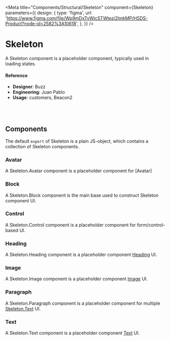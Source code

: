 
<Meta
  title="Components/Structural/Skeleton"
  component={Skeleton}
  parameters={{
    design: {
      type: 'figma',
      url:
        'https://www.figma.com/file/Wp9mDxTvWicSTWtezj2ImkMP/HSDS-Product?node-id=2582%3A10618',
    },
  }}
/>

# Skeleton

A Skeleton component is a placeholder component, typically used in loading states.

<Canvas>
  <Story name="default">
    <div style={{ width: 300 }}>
      <Flexy>
        <Flexy.Item>
          <Skeleton.Avatar size="lg" />
        </Flexy.Item>
        <Flexy.Block>
          <Skeleton.Heading width="70%" />
          <Skeleton.Text width="40%" />
        </Flexy.Block>
      </Flexy>
      <Skeleton.Paragraph />
    </div>
  </Story>
</Canvas>

#### Reference

- **Designer**: Buzz
- **Engineering**: Juan Pablo
- **Usage**: customers, Beacon2

<br />
<br />

## Components

The default `export` of Skeleton is a plain JS-object, which contains a collection of Skeleton components.

### Avatar

A Skeleton.Avatar component is a placeholder component for [Avatar]

<Canvas>
  <Story name="Avatar">
    <div>
      <Skeleton.Avatar size="lg" />
      <Skeleton.Avatar size="md" />
      <Skeleton.Avatar size="sm" />
    </div>
  </Story>
</Canvas>

<ArgsTable of={Skeleton.Avatar} />

### Block

A Skeleton.Block component is the main base used to construct Skeleton component UI.

<ArgsTable of={Skeleton.Block} />

### Control

A Skeleton.Control component is a placeholder component for form/control-based UI.

<Canvas>
  <Story name="Control">
    <div style={{ width: 300 }}>
      <FormGroup>
        <Skeleton.Control size="sm" style={{ marginBottom: 5 }} />
        <Skeleton.Control size="sm" />
      </FormGroup>
      <FormGroup>
        <Skeleton.Control />
      </FormGroup>
    </div>
  </Story>
</Canvas>

<ArgsTable of={Skeleton.Control} />

### Heading

A Skeleton.Heading component is a placeholder component [Heading](../../Heading) UI.

<ArgsTable of={Skeleton.Heading} />

<Canvas>
  <Story name="Heading">
    <div>
      <Skeleton.Heading width="70%" />
    </div>
  </Story>
</Canvas>

### Image

A Skeleton.Image component is a placeholder component [Image](../../Image) UI.

<Canvas>
  <Story name="Image">
    <div style={{ width: 300 }}>
      <Skeleton.Heading />
      <Skeleton.Heading size="md" />
    </div>
  </Story>
</Canvas>

<ArgsTable of={Skeleton.Image} />

### Paragraph

A Skeleton.Paragraph component is a placeholder component for multiple [Skeleton.Text](./Text) UI.

<Canvas>
  <Story name="Paragraph">
    <div>
      <Skeleton.Paragraph />
    </div>
  </Story>
</Canvas>

<ArgsTable of={Skeleton.Paragraph} />

### Text

A Skeleton.Text component is a placeholder component [Text](../../Text) UI.

<Canvas>
  <Story name="Text">
    <div>
      <Skeleton.Text width="70%" />
    </div>
  </Story>
</Canvas>

<ArgsTable of={Skeleton.Text} />
